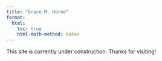 ```yaml
---
title: "Grace M. Horne"
format:
  html:
    toc: true
    html-math-method: katex
---
```


This site is currently under construction. Thanks for visiting!
